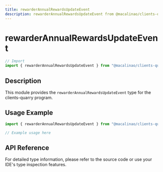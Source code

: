```yaml
---
title: rewarderAnnualRewardsUpdateEvent
description: rewarderAnnualRewardsUpdateEvent from @macalinao/clients-quarry
---
```


# rewarderAnnualRewardsUpdateEvent

```typescript
// Import
import { rewarderAnnualRewardsUpdateEvent } from "@macalinao/clients-quarry";
```

## Description

This module provides the `rewarderAnnualRewardsUpdateEvent` type for the clients-quarry program.

## Usage Example

```typescript
import { rewarderAnnualRewardsUpdateEvent } from "@macalinao/clients-quarry";

// Example usage here
```

## API Reference

For detailed type information, please refer to the source code or use your IDE's type inspection features.
